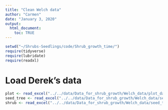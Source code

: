 ```yaml
---
title: "Clean Welch data"
author: "Carmen"
date: "January 3, 2020"
output: 
  html_document:
    toc: TRUE
---
```


```r
setwd("~/Shrubs-Seedlings/code/Shrub_growth_time/")
require(tidyverse)
require(lubridate)
require(readxl)
```

# Load Derek's data
```r
plot <- read_excel("../../data/Data_for_shrub_growth/Welch_data/plot_data_RegenDatabase_1_13_16_updatedDates.xlsx") 
seed_tree <- read_excel("../../data/Data_for_shrub_growth/Welch_data/seed_tree_RegenDatabase_1_13_16_updatedDates.xlsx") 
shrub <- read_excel("../../data/Data_for_shrub_growth/Welch_data/seed_tree_RegenDatabase_1_13_16_updatedDates.xlsx") 

```
